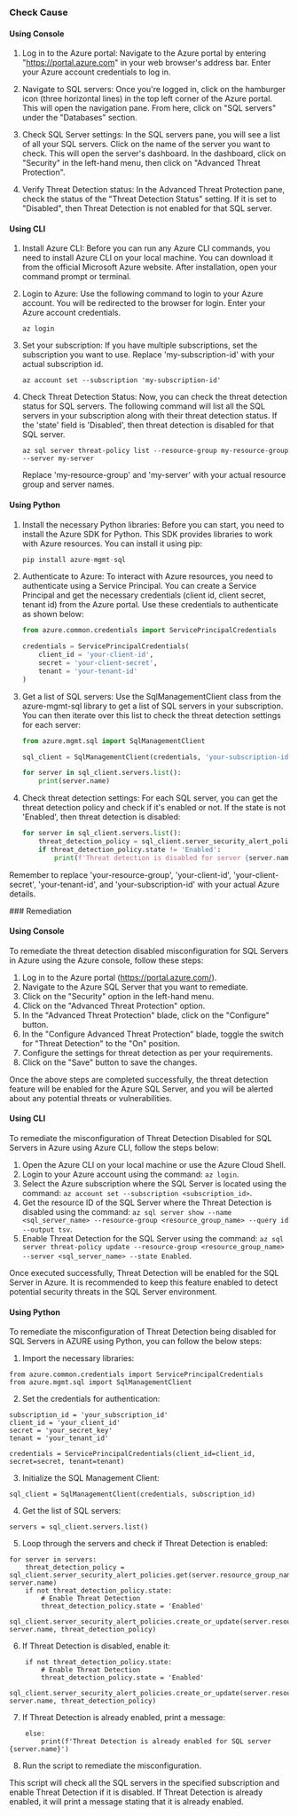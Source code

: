 

<Tabs><Tab title='Cause'>
### Check Cause

#### Using Console

1. Log in to the Azure portal: Navigate to the Azure portal by entering "https://portal.azure.com" in your web browser's address bar. Enter your Azure account credentials to log in.

2. Navigate to SQL servers: Once you're logged in, click on the hamburger icon (three horizontal lines) in the top left corner of the Azure portal. This will open the navigation pane. From here, click on "SQL servers" under the "Databases" section.

3. Check SQL Server settings: In the SQL servers pane, you will see a list of all your SQL servers. Click on the name of the server you want to check. This will open the server's dashboard. In the dashboard, click on "Security" in the left-hand menu, then click on "Advanced Threat Protection".

4. Verify Threat Detection status: In the Advanced Threat Protection pane, check the status of the "Threat Detection Status" setting. If it is set to "Disabled", then Threat Detection is not enabled for that SQL server.

#### Using CLI

1. Install Azure CLI: Before you can run any Azure CLI commands, you need to install Azure CLI on your local machine. You can download it from the official Microsoft Azure website. After installation, open your command prompt or terminal.

2. Login to Azure: Use the following command to login to your Azure account. You will be redirected to the browser for login. Enter your Azure account credentials.
   ```
   az login
   ```
3. Set your subscription: If you have multiple subscriptions, set the subscription you want to use. Replace 'my-subscription-id' with your actual subscription id.
   ```
   az account set --subscription 'my-subscription-id'
   ```
4. Check Threat Detection Status: Now, you can check the threat detection status for SQL servers. The following command will list all the SQL servers in your subscription along with their threat detection status. If the 'state' field is 'Disabled', then threat detection is disabled for that SQL server.
   ```
   az sql server threat-policy list --resource-group my-resource-group --server my-server
   ```
   Replace 'my-resource-group' and 'my-server' with your actual resource group and server names.

#### Using Python

1. Install the necessary Python libraries: Before you can start, you need to install the Azure SDK for Python. This SDK provides libraries to work with Azure resources. You can install it using pip:

   ```python
   pip install azure-mgmt-sql
   ```

2. Authenticate to Azure: To interact with Azure resources, you need to authenticate using a Service Principal. You can create a Service Principal and get the necessary credentials (client id, client secret, tenant id) from the Azure portal. Use these credentials to authenticate as shown below:

   ```python
   from azure.common.credentials import ServicePrincipalCredentials

   credentials = ServicePrincipalCredentials(
       client_id = 'your-client-id',
       secret = 'your-client-secret',
       tenant = 'your-tenant-id'
   )
   ```

3. Get a list of SQL servers: Use the SqlManagementClient class from the azure-mgmt-sql library to get a list of SQL servers in your subscription. You can then iterate over this list to check the threat detection settings for each server:

   ```python
   from azure.mgmt.sql import SqlManagementClient

   sql_client = SqlManagementClient(credentials, 'your-subscription-id')

   for server in sql_client.servers.list():
       print(server.name)
   ```

4. Check threat detection settings: For each SQL server, you can get the threat detection policy and check if it's enabled or not. If the state is not 'Enabled', then threat detection is disabled:

   ```python
   for server in sql_client.servers.list():
       threat_detection_policy = sql_client.server_security_alert_policies.get('your-resource-group', server.name)
       if threat_detection_policy.state != 'Enabled':
           print(f'Threat detection is disabled for server {server.name}')
   ```
   
Remember to replace 'your-resource-group', 'your-client-id', 'your-client-secret', 'your-tenant-id', and 'your-subscription-id' with your actual Azure details.

</Tab>

<Tab title='Remediation'>
### Remediation

#### Using Console

To remediate the threat detection disabled misconfiguration for SQL Servers in Azure using the Azure console, follow these steps:

1. Log in to the Azure portal (https://portal.azure.com/).
2. Navigate to the Azure SQL Server that you want to remediate.
3. Click on the "Security" option in the left-hand menu.
4. Click on the "Advanced Threat Protection" option.
5. In the "Advanced Threat Protection" blade, click on the "Configure" button.
6. In the "Configure Advanced Threat Protection" blade, toggle the switch for "Threat Detection" to the "On" position.
7. Configure the settings for threat detection as per your requirements.
8. Click on the "Save" button to save the changes.

Once the above steps are completed successfully, the threat detection feature will be enabled for the Azure SQL Server, and you will be alerted about any potential threats or vulnerabilities.

#### Using CLI

To remediate the misconfiguration of Threat Detection Disabled for SQL Servers in Azure using Azure CLI, follow the steps below:

1. Open the Azure CLI on your local machine or use the Azure Cloud Shell.
2. Login to your Azure account using the command: `az login`.
3. Select the Azure subscription where the SQL Server is located using the command: `az account set --subscription <subscription_id>`.
4. Get the resource ID of the SQL Server where the Threat Detection is disabled using the command: `az sql server show --name <sql_server_name> --resource-group <resource_group_name> --query id --output tsv`.
5. Enable Threat Detection for the SQL Server using the command: `az sql server threat-policy update --resource-group <resource_group_name> --server <sql_server_name> --state Enabled`.

Once executed successfully, Threat Detection will be enabled for the SQL Server in Azure. It is recommended to keep this feature enabled to detect potential security threats in the SQL Server environment.

#### Using Python

To remediate the misconfiguration of Threat Detection being disabled for SQL Servers in AZURE using Python, you can follow the below steps:

1. Import the necessary libraries:

```
from azure.common.credentials import ServicePrincipalCredentials
from azure.mgmt.sql import SqlManagementClient
```

2. Set the credentials for authentication:

```
subscription_id = 'your_subscription_id'
client_id = 'your_client_id'
secret = 'your_secret_key'
tenant = 'your_tenant_id'

credentials = ServicePrincipalCredentials(client_id=client_id, secret=secret, tenant=tenant)
```

3. Initialize the SQL Management Client:

```
sql_client = SqlManagementClient(credentials, subscription_id)
```

4. Get the list of SQL servers:

```
servers = sql_client.servers.list()
```

5. Loop through the servers and check if Threat Detection is enabled:

```
for server in servers:
    threat_detection_policy = sql_client.server_security_alert_policies.get(server.resource_group_name, server.name)
    if not threat_detection_policy.state:
        # Enable Threat Detection
        threat_detection_policy.state = 'Enabled'
        sql_client.server_security_alert_policies.create_or_update(server.resource_group_name, server.name, threat_detection_policy)
```

6. If Threat Detection is disabled, enable it:

```
    if not threat_detection_policy.state:
        # Enable Threat Detection
        threat_detection_policy.state = 'Enabled'
        sql_client.server_security_alert_policies.create_or_update(server.resource_group_name, server.name, threat_detection_policy)
```

7. If Threat Detection is already enabled, print a message:

```
    else:
        print(f'Threat Detection is already enabled for SQL server {server.name}')
```

8. Run the script to remediate the misconfiguration.

This script will check all the SQL servers in the specified subscription and enable Threat Detection if it is disabled. If Threat Detection is already enabled, it will print a message stating that it is already enabled.


</Tab>
</Tabs>